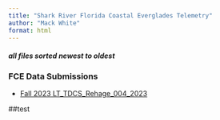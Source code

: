 ```yaml
---
title: "Shark River Florida Coastal Everglades Telemetry"
author: "Mack White"
format: html
---
```

#### *all files sorted newest to oldest*
### **FCE Data Submissions**
- [Fall 2023 LT_TDCS_Rehage_004_2023](docs/FCE-data-submissions.html)

##test
